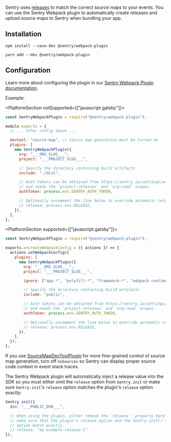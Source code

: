Sentry uses [releases](/product/releases/) to match the correct source maps to your events.
You can use the Sentry Webpack plugin to automatically create releases and upload source maps to Sentry when bundling your app.

## Installation

```shell {tabTitle:npm}
npm install --save-dev @sentry/webpack-plugin
```

```shell {tabTitle:Yarn}
yarn add --dev @sentry/webpack-plugin
```

## Configuration

Learn more about configuring the plugin in our [Sentry Webpack Plugin documentation](https://github.com/getsentry/sentry-webpack-plugin).

Example:

<PlatformSection notSupported={["javascript.gatsby"]}>

```javascript {filename:webpack.config.js}
const SentryWebpackPlugin = require("@sentry/webpack-plugin");

module.exports = {
  // ... other config above ...

  devtool: "source-map", // Source map generation must be turned on
  plugins: [
    new SentryWebpackPlugin({
      org: "___ORG_SLUG___",
      project: "___PROJECT_SLUG___",

      // Specify the directory containing build artifacts
      include: "./dist",

      // Auth tokens can be obtained from https://sentry.io/settings/account/api/auth-tokens/
      // and needs the `project:releases` and `org:read` scopes
      authToken: process.env.SENTRY_AUTH_TOKEN,

      // Optionally uncomment the line below to override automatic release name detection
      // release: process.env.RELEASE,
    }),
  ],
};
```

</PlatformSection>

<PlatformSection supported={["javascript.gatsby"]}>

```javascript {filename:gatsby-node.js}
const SentryWebpackPlugin = require("@sentry/webpack-plugin");

exports.onCreateWebpackConfig = ({ actions }) => {
  actions.setWebpackConfig({
    plugins: [
      new SentryWebpackPlugin({
        org: "___ORG_SLUG___",
        project: "___PROJECT_SLUG___",

        ignore: ["app-*", "polyfill-*", "framework-*", "webpack-runtime-*"],

        // Specify the directory containing build artifacts
        include: "public",

        // Auth tokens can be obtained from https://sentry.io/settings/account/api/auth-tokens/
        // and needs the `project:releases` and `org:read` scopes
        authToken: process.env.SENTRY_AUTH_TOKEN,

        // Optionally uncomment the line below to override automatic release name detection
        // release: process.env.RELEASE,
      }),
    ],
  });
};
```

</PlatformSection>

<Note>

If you use [SourceMapDevToolPlugin](https://webpack.js.org/plugins/source-map-dev-tool-plugin) for more fine-grained control of source map generation, turn off `noSources` so Sentry can display proper source code context in event stack traces.

</Note>

The Sentry Webpack plugin will automatically inject a release value into the SDK so you must either omit the `release` option from `Sentry.init` or make sure `Sentry.init`'s `release` option matches the plugin's `release` option exactly:

```javascript
Sentry.init({
  dsn: "___PUBLIC_DSN___",

  // When using the plugin, either remove the `release`` property here entirely or
  // make sure that the plugin's release option and the Sentry.init()'s release
  // option match exactly.
  // release: "my-example-release-1"
});
```
